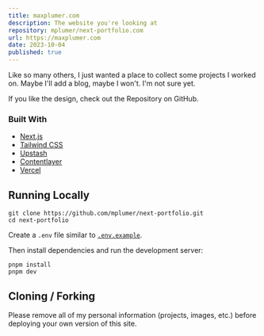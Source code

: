 ```yaml
---
title: maxplumer.com
description: The website you're looking at
repository: mplumer/next-portfolio.com
url: https://maxplumer.com
date: 2023-10-04
published: true
---
```



Like so many others, I just wanted a place to collect some projects I worked on. Maybe I'll add a blog, maybe I won't. I'm not sure yet.

If you like the design, check out the Repository on GitHub.

### Built With

- [Next.js](https://nextjs.org/)
- [Tailwind CSS](https://tailwindcss.com/)
- [Upstash](https://upstash.com)
- [Contentlayer](https://www.contentlayer.dev/)
- [Vercel](https://vercel.com/)

## Running Locally


```sh-session
git clone https://github.com/mplumer/next-portfolio.git
cd next-portfolio
```


Create a `.env` file similar to [`.env.example`](https://github.com/mplumer/next-portfolio/blob/main/.env.example).

Then install dependencies and run the development server:
```sh-session
pnpm install
pnpm dev
```


## Cloning / Forking

Please remove all of my personal information (projects, images, etc.) before deploying your own version of this site.

